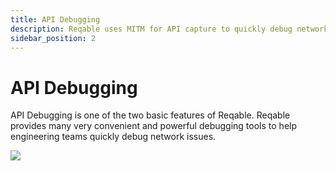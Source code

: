 ```yaml
---
title: API Debugging
description: Reqable uses MITM for API capture to quickly debug network issues.
sidebar_position: 2
---
```


# API Debugging

API Debugging is one of the two basic features of Reqable. Reqable provides many very convenient and powerful debugging tools to help engineering teams quickly debug network issues.

![](arts/capture.png)